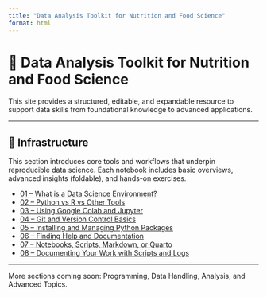 ```yaml
---
title: "Data Analysis Toolkit for Nutrition and Food Science"
format: html
---
```


# 🧪 Data Analysis Toolkit for Nutrition and Food Science

This site provides a structured, editable, and expandable resource to support data skills from foundational knowledge to advanced applications.

---

## 🧱 Infrastructure

This section introduces core tools and workflows that underpin reproducible data science. Each notebook includes basic overviews, advanced insights (foldable), and hands-on exercises.

- [01 – What is a Data Science Environment?](notebooks/infrastructure/01_what_is_data_env.ipynb)
- [02 – Python vs R vs Other Tools](notebooks/infrastructure/02_python_vs_r.ipynb)
- [03 – Using Google Colab and Jupyter](notebooks/infrastructure/03_colab_jupyter.ipynb)
- [04 – Git and Version Control Basics](notebooks/infrastructure/04_git_and_version_control.ipynb)
- [05 – Installing and Managing Python Packages](notebooks/infrastructure/05_installing_packages.ipynb)
- [06 – Finding Help and Documentation](notebooks/infrastructure/06_finding_help.ipynb)
- [07 – Notebooks, Scripts, Markdown, or Quarto](notebooks/infrastructure/07_notebooks_scripts_quarto.ipynb)
- [08 – Documenting Your Work with Scripts and Logs](notebooks/infrastructure/08_documenting_with_scripts.ipynb)

---

More sections coming soon: Programming, Data Handling, Analysis, and Advanced Topics.
